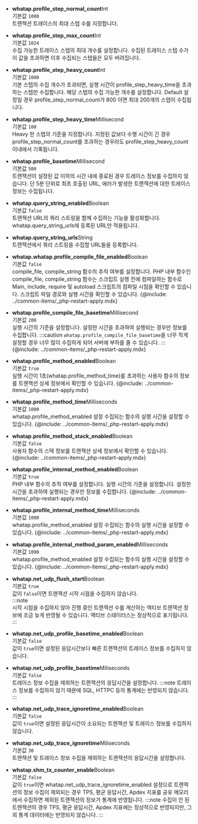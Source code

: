 * **whatap.profile_step_normal_count**<span class='type'>Int</span><br/>
    기본값 `1000`<br/>
    트랜잭션 트레이스의 최대 스텝 수를 지정합니다.

* **whatap.profile_step_max_count**<span class='type'>Int</span><br/>
    기본값 `1024`<br/>
    수집 가능한 트레이스 스텝의 최대 개수를 설정합니다. 수집된 트레이스 스텝 수가 이 값을 초과하면 이후 수집되는 스텝들은 모두 버려집니다.

* **whatap.profile_step_heavy_count**<span class='type'>Int</span><br/>
    기본값 `1000`<br/>
    기본 스텝의 수집 개수가 초과되면, 실행 시간이 profile_step_heavy_time을 초과하는 스텝만 수집합니다. 해당 스텝의 수집 가능한 개수를 설정합니다. Default 설정일 경우 profile_step_normal_count가 800 이면 최대 200개의 스텝이 수집됩니다.

<!-- 문장 부자연스러움 -->
* **whatap.profile_step_heavy_time**<span class='type'>Millisecond</span><br/>
    기본값 `100`<br/>
    Heavy 한 스텝의 기준을 지정합니다. 지정된 값보다 수행 시간이 긴 경우 profile_step_normal_count를 초과하는 경우라도 profile_step_heavy_count 이내에서 기록됩니다.

* **whatap.profile_basetime**<span class='type'>Millisecond</span><br/>
    기본값 `500`<br/>
    트랜잭션이 설정된 값 이하의 시간 내에 종료된 경우 트레이스 정보를 수집하지 않습니다. 단 5분 단위로 최초 호출된 URL, 에러가 발생한 트랜잭션에 대한 트레이스 정보는 수집됩니다.

* **whatap.query_string_enabled**<span class='type'>Boolean</span><br/>
    기본값 `false`<br/>
    트랜잭션 URL의 쿼리 스트링을 함께 수집하는 기능을 활성화합니다. whatap.query_string_urls에 등록된 URL만 적용됩니다.
 
* **whatap.query_string_urls**<span class='type'>String</span><br/>
    트랜잭션에서 쿼리 스트링을 수집할 URL들을 등록합니다.

* **whatap.whatap.profile_compile_file_enabled**<span class='type'>Boolean</span><br/>
    기본값 `false`<br/>
    compile_file, compile_string 함수의 추적 여부를 설정합니다. PHP 내부 함수인 compile_file, compile_string 함수는 스크립트 실행 전에 컴파일하는 함수로 Main, include, require 및 autoload 스크립트의 컴파일 시점을 확인할 수 있습니다. 스크립트 파일 경로와 실행 시간을 확인할 수 있습니다.
{@include: ../common-items/_php-restart-apply.mdx}

* **whatap.profile_compile_file_basetime**<span class='type'>Millisecond</span><br/>
    기본값 `200`<br/>
    실행 시간의 기준을 설정합니다. 설정한 시간을 초과하여 실행되는 경우만 정보를 수집합니다.
:::caution
`whatap.profile_compile_file_basetime`을 너무 작게 설정할 경우 너무 많이 수집하게 되어 서버에 부하를 줄 수 있습니다.
:::
{@include: ../common-items/_php-restart-apply.mdx}

* **whatap.profile_method_enabled**<span class='type'>Boolean</span><br/>
    기본값 `true`<br/>
    실행 시간이 1초(whatap.profile_method_time)를 초과하는 사용자 함수의 정보를 트랜잭션 상세 정보에서 확인할 수 있습니다.
{@include: ../common-items/_php-restart-apply.mdx}

* **whatap.profile_method_time**<span class='type'>Milliseconds</span><br/>
    기본값 `1000`<br/>
    whatap.profile_method_enabled 설정 수집되는 함수의 실행 시간을 설정할 수 있습니다. 
{@include: ../common-items/_php-restart-apply.mdx}

* **whatap.profile_method_stack_enabled**<span class='type'>Boolean</span><br/>
    기본값 `false`<br/>
    사용자 함수의 스택 정보를 트랜잭션 상세 정보에서 확인할 수 있습니다.
{@include: ../common-items/_php-restart-apply.mdx}

* **whatap.profile_internal_method_enabled**<span class='type'>Boolean</span><br/>
    기본값 `true`<br/>
    PHP 내부 함수의 추적 여부를 설정합니다. 실행 시간의 기준을 설정합니다. 설정한 시간을 초과하여 실행되는 경우만 정보를 수집합니다.
{@include: ../common-items/_php-restart-apply.mdx}

<!-- 두 개가 어떻게 다른지? -->
* **whatap.profile_internal_method_time**<span class='type'>Milliseconds</span><br/>
    기본값 `1000`<br/>
    whatap.profile_method_enabled 설정 수집되는 함수의 실행 시간을 설정할 수 있습니다. 
{@include: ../common-items/_php-restart-apply.mdx}

* **whatap.profile_internal_method_param_enabled**<span class='type'>Milliseconds</span><br/>
    기본값 `1000`<br/>
    whatap.profile_method_enabled 설정 수집되는 함수의 실행 시간을 설정할 수 있습니다. 
{@include: ../common-items/_php-restart-apply.mdx}

* **whatap.net_udp_flush_start**<span class='type'>Boolean</span><br/>
    기본값 `true`<br/>
    값이 `false`이면 트랜잭션 시작 시점을 수집하지 않습니다.  
:::note  
시작 시점을 수집하지 않아 진행 중인 트랜잭션 수를 계산하는 액티브 트랜잭션 정보에 조금 늦게 반영될 수 있습니다. 액티브 스테이터스는 정상적으로 표기됩니다.
:::

* **whatap.net_udp_profile_basetime_enabled**<span class='type'>Boolean</span><br/>
    기본값 `false`<br/>
    값이 `true`이면 설정된 응답시간보다 빠른 트랜잭션의 트레이스 정보를 수집하지 않습니다.

* **whatap.net_udp_profile_basetime**<span class='type'>Miliseconds</span><br/>
    기본값 `false`<br/>
    트레이스 정보 수집을 제외하는 트랜잭션의 응답시간을 설정합니다.
:::note
트레이스 정보를 수집하지 않기 때문에 SQL, HTTPC 등의 통계에는 반영되지 않습니다.
:::

* **whatap.net_udp_trace_ignoretime_enabled**<span class='type'>Boolean</span><br/>
    기본값 `false`<br/>
    값이 `true`이면 설정된 응답시간이 소요되는 트랜잭션 및 트레이스 정보를 수집하지 않습니다.

* **whatap.net_udp_trace_ignoretime**<span class='type'>Miliseconds</span><br/>
    기본값 `30`<br/>
    트랜잭션 및 트레이스 정보 수집을 제외하는 트랜잭션의 응답시간을 설정합니다.

* **whatap.shm_tx_counter_enable**<span class='type'>Boolean</span><br/>
    기본값 `false`<br/>
    값이 `true`이면 whatap.net_udp_trace_ignoretime_enabled 설정으로 트랜잭션의 정보 수집이 제외되는 경우 TPS, 평균 응답시간, Apdex 지표를 공유 메모리에서 수집하면 제외된 트랜잭션의 정보가 통계에 반영됩니다.
:::note
수집이 안 된 트랜잭션의 경우 TPS, 평균 응답시간, Apdex 지표에는 정상적으로 반영되지만, 그 외 통계 데이터에는 반영되지 않습니다.
:::